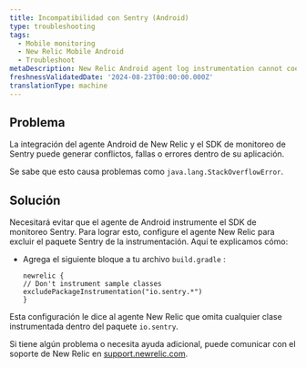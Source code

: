 ```yaml
---
title: Incompatibilidad con Sentry (Android)
type: troubleshooting
tags:
  - Mobile monitoring
  - New Relic Mobile Android
  - Troubleshoot
metaDescription: New Relic Android agent log instrumentation cannot coexist with Sentry Android.
freshnessValidatedDate: '2024-08-23T00:00:00.000Z'
translationType: machine
---
```


## Problema

La integración del agente Android de New Relic y el SDK de monitoreo de Sentry puede generar conflictos, fallas o errores dentro de su aplicación.

Se sabe que esto causa problemas como `java.lang.StackOverflowError`.

## Solución

Necesitará evitar que el agente de Android instrumente el SDK de monitoreo Sentry. Para lograr esto, configure el agente New Relic para excluir el paquete Sentry de la instrumentación. Aquí te explicamos cómo:

* Agrega el siguiente bloque a tu archivo `build.gradle` :

  ```
  newrelic {
  // Don't instrument sample classes
  excludePackageInstrumentation("io.sentry.*")
  }
  ```

Esta configuración le dice al agente New Relic que omita cualquier clase instrumentada dentro del paquete `io.sentry`.

Si tiene algún problema o necesita ayuda adicional, puede comunicar con el soporte de New Relic en [support.newrelic.com](https://support.newrelic.com).